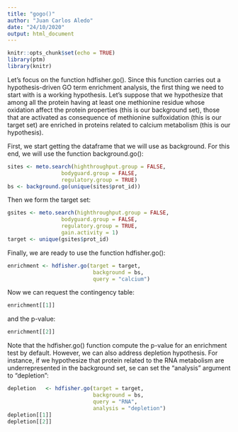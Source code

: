 ```yaml
---
title: "gogo()"
author: "Juan Carlos Aledo"
date: "24/10/2020"
output: html_document
---
```





```r
knitr::opts_chunk$set(echo = TRUE)
library(ptm)
library(knitr)
```


Let's focus on the function hdfisher.go(). Since this function carries out a hypothesis-driven GO term enrichment analysis, the first thing we need to start with is a working hypothesis. Let's suppose that we hypothesize that among all the protein having at least one methionine residue whose oxidation affect the protein properties (this is our background set), those that are activated as consequence of methionine sulfoxidation (this is our target set) are enriched in proteins related to calcium metabolism (this is our hypothesis).  

First, we start getting the dataframe that we will use as background. For this end, we will use the function background.go(): 

```r
sites <- meto.search(highthroughput.group = FALSE,
                 bodyguard.group = FALSE,
                 regulatory.group = TRUE)
bs <- background.go(unique(sites$prot_id))
```

Then we form the target set:

```r
gsites <- meto.search(highthroughput.group = FALSE,
                 bodyguard.group = FALSE,
                 regulatory.group = TRUE,
                 gain.activity = 1)
target <- unique(gsites$prot_id)
```

Finally, we are ready to use the function hdfisher.go():

```r
enrichment <- hdfisher.go(target = target, 
                           background = bs, 
                           query = "calcium")
```

Now we can request the contingency table:

```r
enrichment[[1]]
```

and the p-value:

```r
enrichment[[2]]
```

Note that the hdfisher.go() function compute the p-value for an enrichment test by default. However, we can also address depletion hypothesis. For instance, if we hypothesize that protein related to the RNA metabolism are underrepresented in the background set, se can set the "analysis" argument to "depletion":

```r
depletion   <- hdfisher.go(target = target, 
                           background = bs, 
                           query = "RNA", 
                           analysis = "depletion")
depletion[[1]]
depletion[[2]]
```

